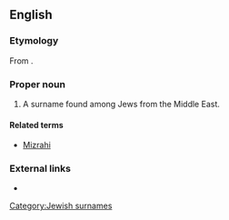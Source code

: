 ==English==

===Etymology===
From {{etyl|he}} {{term|מזרחי||eastern, easterner|sc=Hebr|tr=mizrakhí}}.

===Proper noun===
{{en-proper noun}}

# A surname found among Jews from the Middle East.

====Related terms====
* [[Mizrahi]]

===External links===
* {{projectlink|pedia}}

[[Category:Jewish surnames]]